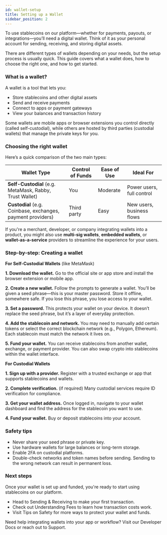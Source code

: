 ```yaml
---
id: wallet-setup
title: Setting up a Wallet
sidebar_position: 2
---
```


To use stablecoins on our platform—whether for payments, payouts, or integrations—you’ll need a digital wallet. Think of it as your personal account for sending, receiving, and storing digital assets.

There are different types of wallets depending on your needs, but the setup process is usually quick. This guide covers what a wallet does, how to choose the right one, and how to get started.

### What is a wallet?
A wallet is a tool that lets you:

- Store stablecoins and other digital assets
- Send and receive payments
- Connect to apps or payment gateways
- View your balances and transaction history

Some wallets are mobile apps or browser extensions you control directly (called self-custodial), while others are hosted by third parties (custodial wallets) that manage the private keys for you.

### Choosing the right wallet
Here’s a quick comparison of the two main types:

| Wallet Type        | Control of Funds | Ease of Use | Ideal For                     |
|--------------------|------------------|-------------|-------------------------------|
| **Self-Custodial** (e.g. MetaMask, Rabby, Trust Wallet) | You                | Moderate      | Power users, full control     |
| **Custodial** (e.g. Coinbase, exchanges, payment providers) | Third party        | Easy          | New users, business flows     |

If you're a merchant, developer, or company integrating wallets into a product, you might also use **multi-sig wallets**, **embedded wallets**, or **wallet-as-a-service** providers to streamline the experience for your users.


### Step-by-step: Creating a wallet
**For Self-Custodial Wallets** (like MetaMask)

**1. Download the wallet.**
Go to the official site or app store and install the browser extension or mobile app.

**2. Create a new wallet.**
Follow the prompts to generate a wallet. You’ll be given a seed phrase—this is your master password. Store it offline, somewhere safe. If you lose this phrase, you lose access to your wallet.

**3. Set a password.**
This protects your wallet on your device. It doesn’t replace the seed phrase, but it’s a layer of everyday protection.

**4. Add the stablecoin and network.**
You may need to manually add certain tokens or select the correct blockchain network (e.g., Polygon, Ethereum). Each stablecoin must match the network it lives on.

**5. Fund your wallet.**
You can receive stablecoins from another wallet, exchange, or payment provider. You can also swap crypto into stablecoins within the wallet interface.

**For Custodial Wallets**

**1. Sign up with a provider.**
Register with a trusted exchange or app that supports stablecoins and wallets.

**2. Complete verification.** (if required)
Many custodial services require ID verification for compliance.

**3. Get your wallet address.**
Once logged in, navigate to your wallet dashboard and find the address for the stablecoin you want to use.

**4. Fund your wallet.**
Buy or deposit stablecoins into your account.

### Safety tips
- Never share your seed phrase or private key.
- Use hardware wallets for large balances or long-term storage.
- Enable 2FA on custodial platforms.
- Double-check networks and token names before sending. Sending to the wrong network can result in permanent loss.

### Next steps
Once your wallet is set up and funded, you're ready to start using stablecoins on our platform.

- Head to Sending & Receiving to make your first transaction.
- Check out Understanding Fees to learn how transaction costs work.
- Visit Tips on Safety for more ways to protect your wallet and funds.

Need help integrating wallets into your app or workflow? Visit our Developer Docs or reach out to Support.

